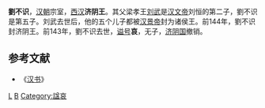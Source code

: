 '''劉不识'''{{BD||？|前143年||catIdx=L}}，[[汉朝|汉朝]]宗室，[[西汉|西汉]]'''济阴王'''。其父梁孝王[[刘武_(梁王)|刘武]]是[[汉文帝|汉文帝]]刘恒的第二子，劉不识是第五子。刘武去世后，他的五个儿子都被[[汉景帝|汉景帝]]封为诸侯王。前144年，劉不识封济阴王。前143年，劉不识去世，[[谥号|谥号]]'''哀'''，无子，[[济阴国|济阴国]]撤销。

{{start box}}
{{s-before|首任}}
{{s-title|[[西汉|西汉]][[济阴王|济阴王]]|前144年—前143年}}
{{s-after|末任}}
{{end box}}
==参考文献==
*《[[汉书|汉书]]》

{{漢朝人物小作品}}
[[Category:西汉诸侯王|L]]
[[Category:刘姓|B]]
[[Category:諡哀|Category:諡哀]]